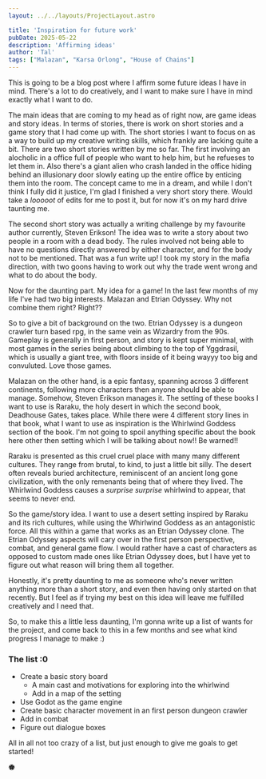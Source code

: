 ```yaml
---
layout: ../../layouts/ProjectLayout.astro

title: 'Inspiration for future work'
pubDate: 2025-05-22
description: 'Affirming ideas'
author: 'Tal'
tags: ["Malazan", "Karsa Orlong", "House of Chains"]
---
```


This is going to be a blog post where I affirm some future ideas I have in mind. There's a lot to do creatively, and I want to make sure I have
in mind exactly what I want to do. 

The main ideas that are coming to my head as of right now, are game ideas and story ideas. In terms of stories, there is work on short stories and
a game story that I had come up with. The short stories I want to focus on as a way to build up my creative writing skills, which frankly are lacking
quite a bit. There are two short stories written by me so far. The first involving an alocholic in a office full of people who want to help him, but 
he refueses to let them in. Also there's a giant alien who crash landed in the office hiding behind an illusionary door slowly eating up the entire office
by enticing them into the room. The concept came to me in a dream, and while I don't think I fully did it justice, I'm glad I finished a very short story there.
Would take a _looooot_ of edits for me to post it, but for now it's on my hard drive taunting me.   

The second short story was actually a writing challenge by my favourite author currently, Steven Erikson! The idea was to write a story
about two people in a room with a dead body. The rules involved
not being able to have no questions directly answered by either character, and for the body not to be mentioned. That was a fun write up! I took my story 
in the mafia direction, with two goons having to work out why the trade went wrong and what to do about the body.

Now for the daunting part. My idea for a game! In the last few months of my life I've had two big interests. Malazan and Etrian Odyssey. Why not combine
them right? Right??  

So to give a bit of background on the two. Etrian Odyssey is a dungeon crawler turn based rpg, in the same vein as Wizardry from the 90s. Gameplay
is generally in first person, and story is kept super minimal, with most games in the series being about climbing to the top of Yggdrasil, which
is usually a giant tree, with floors inside of it being wayyy too big and convuluted. Love those games.  

Malazan on the other hand, is a epic fantasy, spanning across 3 different continents, following more characters then anyone should be able to manage.
Somehow, Steven Erikson manages it. The setting of these books I want to use is Raraku, the holy desert in which the second book, Deadhouse Gates, takes
place. While there were 4 different story lines in that book, what I want to use as inspiration is the Whirlwind Goddess section of the book. I'm 
not going to spoil anything specific about the book here other then setting which I will be talking about now!! Be warned!!

Raraku is presented as this cruel cruel place with many many different cultures. They range from brutal, to kind, to just a little bit silly. 
The desert often reveals buried architecture, reminiscent of an ancient long gone civilization, with the only remenants being that of where they lived.
The Whirlwind Goddess causes a _surprise surprise_ whirlwind to appear, that seems to never end.

So the game/story idea. I want to use a desert setting inspired by Raraku and its rich cultures, while using the Whirlwind Goddess as an antagonistic force.
All this within a game that works as an Etrian Odyssey clone. The Etrian Odyssey aspects will cary over in the first person perspective, combat, and 
general game flow. I would rather have a cast of characters as opposed to custom made ones like Etrian Odyssey does, but I have yet to figure out
what reason will bring them all together.

Honestly, it's pretty daunting to me as someone who's never written anything more than a short story, and even then having only started on 
that recently. But I feel as if trying my best on this idea will leave me fulfilled creatively and I need that. 

So, to make this a little less daunting, I'm gonna write up a list of wants for the project, and come back to this in a few months and see what kind
progress I manage to make :)

### The list :0

- Create a basic story board
    - A main cast and motivations for exploring into the whirlwind
    - Add in a map of the setting
- Use Godot as the game engine
- Create basic character movement in an first person dungeon crawler
- Add in combat
- Figure out dialogue boxes

All in all not too crazy of a list, but just enough to give me goals to get started!

🏶

